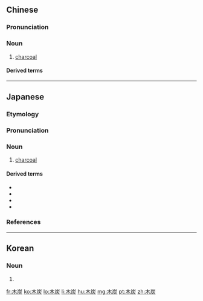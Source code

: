 ==Chinese==
{{zh-forms}}

===Pronunciation===
{{zh-pron
|m=mùtàn
|c=muk6 taan3
|cat=n
}}

===Noun===
{{zh-noun}}

# [[charcoal]]

====Derived terms====
{{zh-der|木炭畫}}

----

==Japanese==
{{wikipedia|lang=ja}}
{{ja-kanjitab|もく|たん|yomi=o}}

===Etymology===
{{der|sort=もくたん|ja|ltc|木炭}}

===Pronunciation===
{{ja-pron|yomi=o|もくたん|acc=3|dev=2|acc_ref=DJR,NHK}}

===Noun===
{{ja-noun|もくたん}}

# [[charcoal]]

====Derived terms====
* {{ja-r|褐色木炭|かっしょく もくたん|[[brown]] [[charcoal]]}}
* {{ja-r|木炭画|もくたんが|[[charcoal drawing]]}}
* {{ja-r|木炭紙|もくたんし|[[charcoal]] [[paper]]}}
* {{ja-r|木炭自動車|もくたん じどうしゃ|[[charcoal]]-[[power]]ed [[vehicle]]}}

===References===
<references/>

----

==Korean==
{{ko-hanjatab}}

===Noun===
{{ko-noun|hj|hangeul=목탄}}

# {{hanja form of|목탄|[[charcoal]]}}

[[fr:木炭]]
[[ko:木炭]]
[[lo:木炭]]
[[li:木炭]]
[[hu:木炭]]
[[mg:木炭]]
[[pt:木炭]]
[[zh:木炭]]